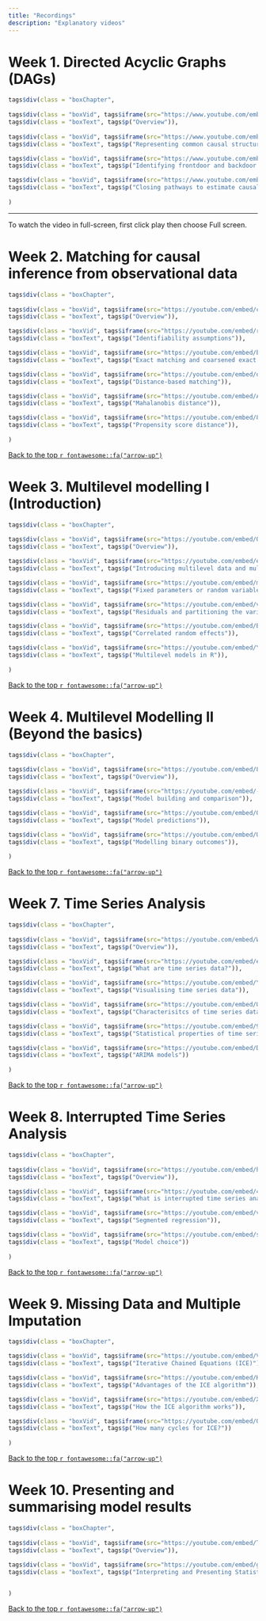 ```yaml
---
title: "Recordings"
description: "Explanatory videos"
---
```


# Week 1. Directed Acyclic Graphs (DAGs)


```r
tags$div(class = "boxChapter",
         
tags$div(class = "boxVid", tags$iframe(src="https://www.youtube.com/embed/lhkmc-dXC7M", title="YouTube video player", frameborder="0", allow="accelerometer; autoplay; clipboard-write; encrypted-media; gyroscope; picture-in-picture; fullscreen")),        
tags$div(class = "boxText", tags$p("Overview")),       
 
tags$div(class = "boxVid", tags$iframe(src="https://www.youtube.com/embed//DhHBMvpYeec", title="YouTube video player", frameborder="0", allow="accelerometer; autoplay; clipboard-write; encrypted-media; gyroscope; picture-in-picture; fullscreen")),        
tags$div(class = "boxText", tags$p("Representing common causal structures with DAGs")),  

tags$div(class = "boxVid", tags$iframe(src="https://www.youtube.com/embed/6X8yc9qY96M", title="YouTube video player", frameborder="0", allow="accelerometer; autoplay; clipboard-write; encrypted-media; gyroscope; picture-in-picture; fullscreen")),        
tags$div(class = "boxText", tags$p("Identifying frontdoor and backdoor paths")),

tags$div(class = "boxVid", tags$iframe(src="https://www.youtube.com/embed/gIeQymUfyBM", title="YouTube video player", frameborder="0", allow="accelerometer; autoplay; clipboard-write; encrypted-media; gyroscope; picture-in-picture; fullscreen")),        
tags$div(class = "boxText", tags$p("Closing pathways to estimate causal effects")),
         
)

```

<aside>

<hr class=myHr>

<div class=myAside>
<p>
To watch the video in full-screen, first click play then choose Full screen. 
</p>
</div>

</aside>

# Week 2. Matching for causal inference from observational data

```r
tags$div(class = "boxChapter",
         
tags$div(class = "boxVid", tags$iframe(src="https://youtube.com/embed/cvb17LGNKQ4", title="YouTube video player", frameborder="0", allow="accelerometer; autoplay; clipboard-write; encrypted-media; gyroscope; picture-in-picture; fullscreen")),        
tags$div(class = "boxText", tags$p("Overview")),     

tags$div(class = "boxVid", tags$iframe(src="https://youtube.com/embed/rgXD4MnPDgc", title="YouTube video player", frameborder="0", allow="accelerometer; autoplay; clipboard-write; encrypted-media; gyroscope; picture-in-picture; fullscreen")),        
tags$div(class = "boxText", tags$p("Identifiability assumptions")),   

tags$div(class = "boxVid", tags$iframe(src="https://youtube.com/embed/bOA954e4HcU", title="YouTube video player", frameborder="0", allow="accelerometer; autoplay; clipboard-write; encrypted-media; gyroscope; picture-in-picture; fullscreen")),        
tags$div(class = "boxText", tags$p("Exact matching and coarsened exact matching")),   

tags$div(class = "boxVid", tags$iframe(src="https://youtube.com/embed/q2RE86gZ2Yg", title="YouTube video player", frameborder="0", allow="accelerometer; autoplay; clipboard-write; encrypted-media; gyroscope; picture-in-picture; fullscreen")),        
tags$div(class = "boxText", tags$p("Distance-based matching")),   

tags$div(class = "boxVid", tags$iframe(src="https://youtube.com/embed/ABqX6h6I9d4", title="YouTube video player", frameborder="0", allow="accelerometer; autoplay; clipboard-write; encrypted-media; gyroscope; picture-in-picture; fullscreen")),        
tags$div(class = "boxText", tags$p("Mahalanobis distance")),   

tags$div(class = "boxVid", tags$iframe(src="https://youtube.com/embed/8dRpXafdcF4", title="YouTube video player", frameborder="0", allow="accelerometer; autoplay; clipboard-write; encrypted-media; gyroscope; picture-in-picture; fullscreen")),        
tags$div(class = "boxText", tags$p("Propensity score distance")),
         
)

```

<aside>

[Back to the top `r fontawesome::fa("arrow-up")`](recordings.html) 

</aside>

# Week 3. Multilevel modelling I (Introduction)

```r
tags$div(class = "boxChapter",
         
tags$div(class = "boxVid", tags$iframe(src="https://youtube.com/embed/OzGgbrGn7ls", title="YouTube video player", frameborder="0", allow="accelerometer; autoplay; clipboard-write; encrypted-media; gyroscope; picture-in-picture; fullscreen")),        
tags$div(class = "boxText", tags$p("Overview")),  

tags$div(class = "boxVid", tags$iframe(src="https://youtube.com/embed/eBItxNkZCLs", title="YouTube video player", frameborder="0", allow="accelerometer; autoplay; clipboard-write; encrypted-media; gyroscope; picture-in-picture; fullscreen")),        
tags$div(class = "boxText", tags$p("Introducing multilevel data and multilevel models")), 

tags$div(class = "boxVid", tags$iframe(src="https://youtube.com/embed/mEcXhYNkJ38", title="YouTube video player", frameborder="0", allow="accelerometer; autoplay; clipboard-write; encrypted-media; gyroscope; picture-in-picture; fullscreen")),        
tags$div(class = "boxText", tags$p("Fixed parameters or random variables")), 

tags$div(class = "boxVid", tags$iframe(src="https://youtube.com/embed/v5QKE7HoGuc", title="YouTube video player", frameborder="0", allow="accelerometer; autoplay; clipboard-write; encrypted-media; gyroscope; picture-in-picture; fullscreen")),        
tags$div(class = "boxText", tags$p("Residuals and partitioning the variance")), 

tags$div(class = "boxVid", tags$iframe(src="https://youtube.com/embed/BIroLtHSKGk", title="YouTube video player", frameborder="0", allow="accelerometer; autoplay; clipboard-write; encrypted-media; gyroscope; picture-in-picture; fullscreen")),        
tags$div(class = "boxText", tags$p("Correlated random effects")), 

tags$div(class = "boxVid", tags$iframe(src="https://youtube.com/embed/Yd0lH6O_X4I", title="YouTube video player", frameborder="0", allow="accelerometer; autoplay; clipboard-write; encrypted-media; gyroscope; picture-in-picture; fullscreen")),        
tags$div(class = "boxText", tags$p("Multilevel models in R")), 
         
)

```

<aside>

[Back to the top `r fontawesome::fa("arrow-up")`](recordings.html) 

</aside>


# Week 4. Multilevel Modelling II (Beyond the basics)

```r
tags$div(class = "boxChapter",
         
tags$div(class = "boxVid", tags$iframe(src="https://youtube.com/embed/8SnPFQK0hf0", title="YouTube video player", frameborder="0", allow="accelerometer; autoplay; clipboard-write; encrypted-media; gyroscope; picture-in-picture; fullscreen")),        
tags$div(class = "boxText", tags$p("Overview")),  

tags$div(class = "boxVid", tags$iframe(src="https://youtube.com/embed/-Pdzm-1E75E", title="YouTube video player", frameborder="0", allow="accelerometer; autoplay; clipboard-write; encrypted-media; gyroscope; picture-in-picture; fullscreen")),        
tags$div(class = "boxText", tags$p("Model building and comparison")), 

tags$div(class = "boxVid", tags$iframe(src="https://youtube.com/embed/QrZ9U9tpb7E", title="YouTube video player", frameborder="0", allow="accelerometer; autoplay; clipboard-write; encrypted-media; gyroscope; picture-in-picture; fullscreen")),        
tags$div(class = "boxText", tags$p("Model predictions")), 

tags$div(class = "boxVid", tags$iframe(src="https://youtube.com/embed/U3inYIjaBNo", title="YouTube video player", frameborder="0", allow="accelerometer; autoplay; clipboard-write; encrypted-media; gyroscope; picture-in-picture; fullscreen")),        
tags$div(class = "boxText", tags$p("Modelling binary outcomes")), 
         
)

```

<aside>

[Back to the top `r fontawesome::fa("arrow-up")`](recordings.html) 

</aside>


# Week 7. Time Series Analysis

```r
tags$div(class = "boxChapter",
         
tags$div(class = "boxVid", tags$iframe(src="https://youtube.com/embed/W6Vfa3wEfjU", title="YouTube video player", frameborder="0", allow="accelerometer; autoplay; clipboard-write; encrypted-media; gyroscope; picture-in-picture; fullscreen")),        
tags$div(class = "boxText", tags$p("Overview")),  

tags$div(class = "boxVid", tags$iframe(src="https://youtube.com/embed/eMp3s_X2uOc", title="YouTube video player", frameborder="0", allow="accelerometer; autoplay; clipboard-write; encrypted-media; gyroscope; picture-in-picture; fullscreen")),        
tags$div(class = "boxText", tags$p("What are time series data?")), 

tags$div(class = "boxVid", tags$iframe(src="https://youtube.com/embed/YZ9LrP5O9wc", title="YouTube video player", frameborder="0", allow="accelerometer; autoplay; clipboard-write; encrypted-media; gyroscope; picture-in-picture; fullscreen")),        
tags$div(class = "boxText", tags$p("Visualising time series data")), 

tags$div(class = "boxVid", tags$iframe(src="https://youtube.com/embed/UEWbiPB81Fk", title="YouTube video player", frameborder="0", allow="accelerometer; autoplay; clipboard-write; encrypted-media; gyroscope; picture-in-picture; fullscreen")),        
tags$div(class = "boxText", tags$p("Characterisitcs of time series data")), 

tags$div(class = "boxVid", tags$iframe(src="https://youtube.com/embed/9wQJTOOS6lQ", title="YouTube video player", frameborder="0", allow="accelerometer; autoplay; clipboard-write; encrypted-media; gyroscope; picture-in-picture; fullscreen")),        
tags$div(class = "boxText", tags$p("Statistical properties of time series data")), 

tags$div(class = "boxVid", tags$iframe(src="https://youtube.com/embed/DlHmaTqvCxQ", title="YouTube video player", frameborder="0", allow="accelerometer; autoplay; clipboard-write; encrypted-media; gyroscope; picture-in-picture; fullscreen")),        
tags$div(class = "boxText", tags$p("ARIMA models"))
         
)

```

<aside>

[Back to the top `r fontawesome::fa("arrow-up")`](recordings.html) 

</aside>


# Week 8. Interrupted Time Series Analysis

```r
tags$div(class = "boxChapter",
         
tags$div(class = "boxVid", tags$iframe(src="https://youtube.com/embed/hEKYDvGzOFw", title="YouTube video player", frameborder="0", allow="accelerometer; autoplay; clipboard-write; encrypted-media; gyroscope; picture-in-picture; fullscreen")),        
tags$div(class = "boxText", tags$p("Overview")),  

tags$div(class = "boxVid", tags$iframe(src="https://youtube.com/embed/4o_DDdhPz7Y", title="YouTube video player", frameborder="0", allow="accelerometer; autoplay; clipboard-write; encrypted-media; gyroscope; picture-in-picture; fullscreen")),        
tags$div(class = "boxText", tags$p("What is interrupted time series analysis?")),  

tags$div(class = "boxVid", tags$iframe(src="https://youtube.com/embed/vbZU8tq-IUw", title="YouTube video player", frameborder="0", allow="accelerometer; autoplay; clipboard-write; encrypted-media; gyroscope; picture-in-picture; fullscreen")),        
tags$div(class = "boxText", tags$p("Segmented regression")),  

tags$div(class = "boxVid", tags$iframe(src="https://youtube.com/embed/soL_RXNAIqE", title="YouTube video player", frameborder="0", allow="accelerometer; autoplay; clipboard-write; encrypted-media; gyroscope; picture-in-picture; fullscreen")),        
tags$div(class = "boxText", tags$p("Model choice"))
         
)

```

<aside>

[Back to the top `r fontawesome::fa("arrow-up")`](recordings.html) 

</aside>


# Week 9. Missing Data and Multiple Imputation

```r
tags$div(class = "boxChapter",

tags$div(class = "boxVid", tags$iframe(src="https://youtube.com/embed/VSEqd6MuKP0", title="YouTube video player", frameborder="0", allow="accelerometer; autoplay; clipboard-write; encrypted-media; gyroscope; picture-in-picture; fullscreen")),        
tags$div(class = "boxText", tags$p("Iterative Chained Equations (ICE)")),  

tags$div(class = "boxVid", tags$iframe(src="https://youtube.com/embed/H1kAcipjUH4", title="YouTube video player", frameborder="0", allow="accelerometer; autoplay; clipboard-write; encrypted-media; gyroscope; picture-in-picture; fullscreen")),        
tags$div(class = "boxText", tags$p("Advantages of the ICE algorithm")),  

tags$div(class = "boxVid", tags$iframe(src="https://youtube.com/embed/XGy-OYqvC-0", title="YouTube video player", frameborder="0", allow="accelerometer; autoplay; clipboard-write; encrypted-media; gyroscope; picture-in-picture; fullscreen")),        
tags$div(class = "boxText", tags$p("How the ICE algorithm works")),  

tags$div(class = "boxVid", tags$iframe(src="https://youtube.com/embed/QxLMUv7YKU0", title="YouTube video player", frameborder="0", allow="accelerometer; autoplay; clipboard-write; encrypted-media; gyroscope; picture-in-picture; fullscreen")),        
tags$div(class = "boxText", tags$p("How many cycles for ICE?"))
         
)

```

<aside>

[Back to the top `r fontawesome::fa("arrow-up")`](recordings.html) 

</aside>


# Week 10. Presenting and summarising model results

```r
tags$div(class = "boxChapter",
         
tags$div(class = "boxVid", tags$iframe(src="https://youtube.com/embed/T4X8i4H_Rpo", title="YouTube video player", frameborder="0", allow="accelerometer; autoplay; clipboard-write; encrypted-media; gyroscope; picture-in-picture; fullscreen")),        
tags$div(class = "boxText", tags$p("Overview")),  
   
tags$div(class = "boxVid", tags$iframe(src="https://youtube.com/embed/gbokhfMdfE8", title="YouTube video player", frameborder="0", allow="accelerometer; autoplay; clipboard-write; encrypted-media; gyroscope; picture-in-picture; fullscreen")),        
tags$div(class = "boxText", tags$p("Interpreting and Presenting Statistical Results by Professor Gary King")),        


)

```

<aside>

[Back to the top `r fontawesome::fa("arrow-up")`](recordings.html) 

</aside>
